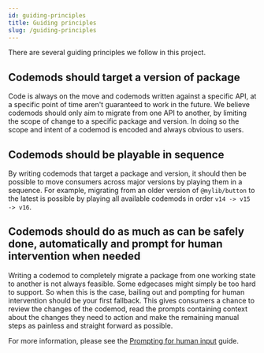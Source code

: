 ```yaml
---
id: guiding-principles
title: Guiding principles
slug: /guiding-principles
---
```


There are several guiding principles we follow in this project.

## Codemods should target a version of package

Code is always on the move and codemods written against a specific API, at a specific point of time aren't guaranteed to work in the future.
We believe codemods should only aim to migrate from one API to another, by limiting the scope of change to a specific package and version.
In doing so the scope and intent of a codemod is encoded and always obvious to users.

## Codemods should be playable in sequence

By writing codemods that target a package and version, it should then be possible to move consumers across major versions by playing them in a sequence.
For example, migrating from an older version of `@mylib/button` to the latest is possible by playing all available codemods in order `v14 -> v15 -> v16`.

## Codemods should do as much as can be safely done, automatically and prompt for human intervention when needed

Writing a codemod to completely migrate a package from one working state to another is not always feasible. Some edgecases might simply be too hard to support.
So when this is the case, bailing out and pompting for human intervention should be your first fallback.
This gives consumers a chance to review the changes of the codemod, read the prompts containing context about the changes they need to action and make the remaining manual steps as painless and straight forward as possible.

For more information, please see the [Prompting for human input](/docs/prompting-for-human-input) guide.
